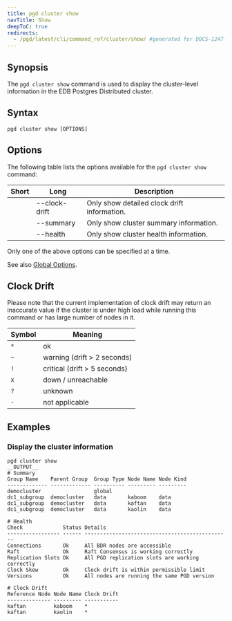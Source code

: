 ```yaml
---
title: pgd cluster show
navTitle: Show
deepToC: true
redirects:
  - /pgd/latest/cli/command_ref/cluster/show/ #generated for DOCS-1247-PGD-6.0-Docs
---
```


## Synopsis

The `pgd cluster show` command is used to display the cluster-level information in the EDB Postgres Distributed cluster.

## Syntax

```plaintext
pgd cluster show [OPTIONS]
```

## Options

The following table lists the options available for the `pgd cluster show` command:

| Short       | Long                | Description                                             |
|-------------|---------------------|---------------------------------------------------------|
|             | --clock-drift       | Only show detailed clock drift information.             |
|             | --summary           | Only show cluster summary information.                  |
|             | --health            | Only show cluster health information.                   |

Only one of the above options can be specified at a time.

See also [Global Options](/pgd/latest/reference/cli/command_ref/#global-options).

## Clock Drift

Please note that the current implementation of clock drift may return an
inaccurate value if the cluster is under high load while running this
command or has large number of nodes in it.

| Symbol | Meaning                      |
|--------|------------------------------|
| `*`    | ok                           |
| `~`    | warning (drift > 2 seconds)  |
| `!`    | critical (drift > 5 seconds) |
| `x`    | down / unreachable           |
| `?`    | unknown                      |
| `-`    | not applicable               |

## Examples

### Display the cluster information

```shell
pgd cluster show
__OUTPUT__
# Summary
Group Name    Parent Group  Group Type Node Name Node Kind
------------- ------------- ---------- --------- ---------
democluster                 global                        
dc1_subgroup  democluster   data       kaboom    data     
dc1_subgroup  democluster   data       kaftan    data     
dc1_subgroup  democluster   data       kaolin    data     

# Health
Check             Status Details                                        
----------------- ------ -----------------------------------------------
Connections       Ok     All BDR nodes are accessible                   
Raft              Ok     Raft Consensus is working correctly            
Replication Slots Ok     All PGD replication slots are working correctly
Clock Skew        Ok     Clock drift is within permissible limit        
Versions          Ok     All nodes are running the same PGD version     

# Clock Drift
Reference Node Node Name Clock Drift
-------------- --------- -----------
kaftan         kaboom    *          
kaftan         kaolin    *     
```
